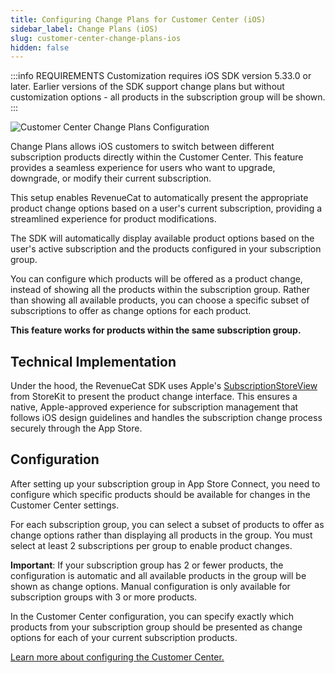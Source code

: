 ```yaml
---
title: Configuring Change Plans for Customer Center (iOS)
sidebar_label: Change Plans (iOS)
slug: customer-center-change-plans-ios
hidden: false
---
```


:::info REQUIREMENTS
Customization requires iOS SDK version 5.33.0 or later. Earlier versions of the SDK support change plans but without customization options - all products in the subscription group will be shown.
:::

![Customer Center Change Plans Configuration](/docs_images/customer-center/customer-center-change-plans.png)

Change Plans allows iOS customers to switch between different subscription products directly within the Customer Center. This feature provides a seamless experience for users who want to upgrade, downgrade, or modify their current subscription.

This setup enables RevenueCat to automatically present the appropriate product change options based on a user's current subscription, providing a streamlined experience for product modifications.

The SDK will automatically display available product options based on the user's active subscription and the products configured in your subscription group.

You can configure which products will be offered as a product change, instead of showing all the products within the subscription group. Rather than showing all available products, you can choose a specific subset of subscriptions to offer as change options for each product.

**This feature works for products within the same subscription group.**

## Technical Implementation

Under the hood, the RevenueCat SDK uses Apple's [SubscriptionStoreView](https://developer.apple.com/documentation/storekit/subscriptionstoreview) from StoreKit to present the product change interface. This ensures a native, Apple-approved experience for subscription management that follows iOS design guidelines and handles the subscription change process securely through the App Store.

## Configuration

After setting up your subscription group in App Store Connect, you need to configure which specific products should be available for changes in the Customer Center settings.

For each subscription group, you can select a subset of products to offer as change options rather than displaying all products in the group. You must select at least 2 subscriptions per group to enable product changes.

**Important**: If your subscription group has 2 or fewer products, the configuration is automatic and all available products in the group will be shown as change options. Manual configuration is only available for subscription groups with 3 or more products.

In the Customer Center configuration, you can specify exactly which products from your subscription group should be presented as change options for each of your current subscription products.

[Learn more about configuring the Customer Center.](/tools/customer-center/customer-center-configuration)



